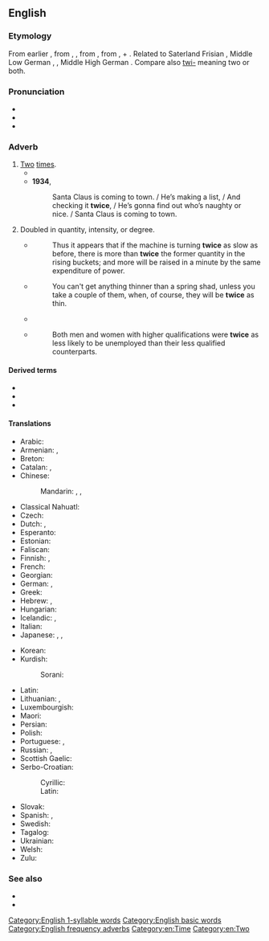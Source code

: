 ==English==
{{number box|en|2}}

===Etymology===
From earlier {{m|en|twise}}, from {{etyl|enm|en}} {{m|enm|twies}}, {{m|enm|twiȝes}}, from {{etyl|ang|en}} {{m|ang|twīġes||twice}}, from {{m|ang|twīwa}}, {{m|ang|twīġa}} {{gloss|"twice"; whence Middle English {{m|enm|twie||twice}}}} + {{m|ang|-es|pos=adverbial genitive ending}}. Related to Saterland Frisian {{m|stq|twäie||twice}}, Middle Low German {{m|gml|twiges}}, {{m|gml|twies||twice}}, Middle High German {{m|gmh|zwies||twies}}. Compare also [[twi-]] meaning two or both.

===Pronunciation===
* {{IPA|/twaɪs/|lang=en}}
* {{audio|en-us-twice.ogg|Audio (US)|lang=en}}
* {{rhymes|aɪs|lang=en}}

===Adverb===
{{en-adv|-}}

# [[two|Two]] [[time]]s.
#* {{quote-book|year=1898|author={{w|Winston Churchill (novelist)|Winston Churchill}}
|title={{w|The Celebrity}}|chapter=5
|passage=He could not be induced to remain permanently at Mohair because Miss Trevor was at Asquith, but he appropriated a Hempstead cart from the Mohair stables and made the trip sometimes '''twice''' in a day.}}
#* '''1934''', {{w|Santa Claus Is Coming to Town}}
#*: Santa Claus is coming to town.&nbsp;/ He’s making a list,&nbsp;/ And checking it '''twice''',&nbsp;/ He’s gonna find out who’s naughty or nice.&nbsp;/ Santa Claus is coming to town.
# {{lb|en|usually with "as"|of a specified quality}} Doubled in quantity, intensity, or degree.
#* {{quote-book|year=1826|author=John Nicholson|publisher=H.C. Carey & I. Lea|title=The Operative Mechanic, and British Machinist: Being a Practical Display of the Manufactories and Mechanical Arts of the United Kingdom|volume=1|pageurl=http://books.google.com/books?id=TJUAAAAAMAAJ&dq=%22twice%20as%20slow%22&pg=PA78#v=onepage&q=%22twice%20as%20slow%22&f=false|page=78}}
#*: Thus it appears that if the machine is turning '''twice''' as slow as before, there is more than '''twice''' the former quantity in the rising buckets; and more will be raised in a minute by the same expenditure of power.
#* {{quote-book|title=Domesticated Trout: How to Breed and Grow Them|year=1896|edition=fourth
|page=304|author=Livingston Stone|pageurl=http://books.google.com/books?id=IPg-AAAAYAAJ&dq=inauthor%3A%22Livingston%20Stone%22&pg=PA304#v=onepage&q=%22thin%20as%20a%20shad%22&f=false}}
#*: You can't get anything thinner than a spring shad, unless you take a couple of them, when, of course, they will be '''twice''' as thin.
#* {{quote-book|title=Building mathematical concepts in the elementary school|author=Peter Lincoln Spencer|year=1952|page=139|passage=MARY: As you go from left to right, each example has twice as many twos; from right to left, '''twice''' as few.}}
#* {{quote-book|year=1995|title=Highly Qualified Women|author=Louise Corti, Heather Laurie, Shirley Dex
|publisher=Great Britain. Dept. of Employment|pageurl=http://books.google.com/books?id=y25ZAAAAYAAJ&q=%22twice+as+less%22&dq=%22twice+as+less%22&hl=en&sa=X&ei=UhGRUbGMDsbK0gH4xIGYCQ&ved=0CDEQ6AEwATgU|page=18}}
#*: Both men and women with higher qualifications were '''twice''' as less likely to be unemployed than their less qualified counterparts.

====Derived terms====
* {{l|en|a broken clock is right twice a day}}
* {{l|en|two-time}}
* {{l|en|twice as less}}

====Translations====
{{trans-top|two times}}
* Arabic: {{t|ar|مَرَتَيْن}}
* Armenian: {{t|hy|երկու անգամ}}, {{t+|hy|երկիցս}}
* Breton: {{t+|br|div wech}}
* Catalan: {{t|ca|dos cops}}, {{t|ca|dues vegades}}
* Chinese:
*: Mandarin: {{t+|cmn|兩次|sc=Hani}}, {{t+|cmn|两次|tr=liǎng cì|sc=Hani}}, {{t+|cmn|两倍|tr=liǎng bèi|sc=Hani}}
* Classical Nahuatl: {{t|nci|ōppa}}
* Czech: {{t+|cs|dvakrát}}
* Dutch: {{t|nl|twee keer}}, {{t+|nl|tweemaal}}
* Esperanto: {{t|eo|dufoje}}
* Estonian: {{t|et|kaks korda}}
* Faliscan: {{t|xfa|pis|sc=Ital}}
* Finnish: {{t+|fi|kaksi kertaa}}, {{t+|fi|kahdesti}}
* French: {{t|fr|deux fois}}
* Georgian: {{t|ka|ორჯერ}}
* German: {{t+|de|zweimal}}, {{t+|de|doppelt}}
* Greek: {{t+|el|δις}}
* Hebrew: {{t|he|פעמיים|alt=פעמיים \ פַּעֲמַיִם|tr=pa'amáyim}}, {{t+|he|פעם|alt=שְׁתֵּי פְּעָמִים|tr=sh'téi p'amím}}
* Hungarian: {{t+|hu|kétszer}}
* Icelandic: {{t+|is|tvisvar}}, {{t+|is|tvívegis}}
* Italian: {{t|it|due volte}}
* Japanese: {{t+|ja|二度|tr=にど, nido}}, {{t|ja|二回|tr=にかい, nikai}} {{qualifier|for frequency}}, {{t|ja|二倍|tr=にばい, nibai}} {{qualifier|for scale ratio}}
{{trans-mid}}
* Korean: {{t|ko|두번}}
* Kurdish:
*: Sorani: {{t|ku|دووجار}}
* Latin: {{t+|la|bis}}
* Lithuanian: {{t|lt|du kartus}}, {{t|lt|dukart}}
* Luxembourgish: {{t|lb|zweemol}}
* Maori: {{t|mi|taurua}}
* Persian: {{t+|fa|دوبار|tr=dobar}}
* Polish: {{t+|pl|dwukrotnie}}
* Portuguese: {{t|pt|[[duas]] [[vezes]]}}, {{t+|pt|duplamente}}
* Russian: {{t+|ru|два́жды}}, {{t|ru|два ра́за}}
* Scottish Gaelic: {{t|gd|dà uair}}
* Serbo-Croatian:
*: Cyrillic: {{t|sh|два́пут|sc=Cyrl}}
*: Latin: {{t+|sh|dváput}}
* Slovak: {{t|sk|dvakrát}}
* Spanish: {{t|es|dos veces}}, {{t|es|doblemente}}
* Swedish: {{t|sv|två gånger}}
* Tagalog: {{t|tl|makalawa}}
* Ukrainian: {{t|uk|двічі|tr=dvichi|sc=Cyrl}}
* Welsh: {{t|cy|dwywaith}}
* Zulu: {{t|zu|kabili}}
{{trans-bottom}}

===See also===
* {{l|en|once}}
* {{l|en|thrice}}

[[Category:English 1-syllable words]]
[[Category:English basic words]]
[[Category:English frequency adverbs]]
[[Category:en:Time]]
[[Category:en:Two]]